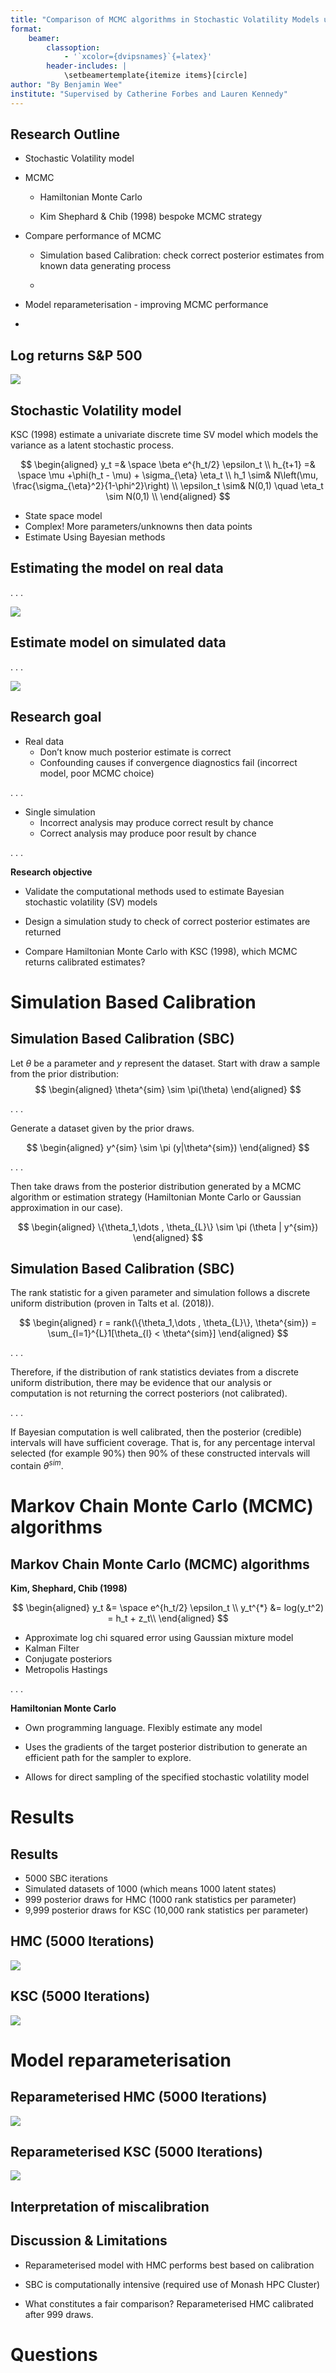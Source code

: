```yaml
---
title: "Comparison of MCMC algorithms in Stochastic Volatility Models using Simulation Based Calibration"
format: 
    beamer:
        classoption:
            - '`xcolor={dvipsnames}`{=latex}' 
        header-includes: |
            \setbeamertemplate{itemize items}[circle]
author: "By Benjamin Wee"
institute: "Supervised by Catherine Forbes and Lauren Kennedy"
---
```


## Research Outline
- Stochastic Volatility model
- MCMC
    
    + Hamiltonian Monte Carlo
        
    + Kim Shephard & Chib (1998) bespoke MCMC strategy

- Compare performance of MCMC
        
    + Simulation based Calibration: check correct posterior estimates from known data generating process

    + \color{gray}{Efficiency: Effective sample size}

- Model reparameterisation - improving MCMC performance

- \color{gray}{Kim Shephard \& Chib Importance Weights - correcting approximation error}

## Log returns S&P 500
![]("returns.png")

<!-- Suppose you're an analyst looking at this time series. Notice hetero behaviour/volatility clustering. Could try to model with SV -->

## Stochastic Volatility model
KSC (1998) estimate a univariate discrete time SV model which models the variance as a latent stochastic process.

$$
\begin{aligned}
y_t =& \space \beta e^{h_t/2} \epsilon_t \\
h_{t+1} =& \space \mu +\phi(h_t - \mu) + \sigma_{\eta} \eta_t  \\
h_1 \sim&  N\left(\mu, \frac{\sigma_{\eta}^2}{1-\phi^2}\right) \\
\epsilon_t \sim& N(0,1) \quad \eta_t \sim N(0,1) \\
\end{aligned}
$$

- State space model
- Complex! More parameters/unknowns then data points
- Estimate Using Bayesian methods

## Estimating the model on real data
 
. . .

<!-- Keen analyst wants to estimate the model straight away. 2 MCMC methods.-->
<!-- These are your posterior estimates. Which one is correct?-->
<!-- Don't care about prediction yet. Care about accurate parameter estimates -->

![]("../motivating_example/real_data_ex.png")

## Estimate model on simulated data
 
. . .

<!--Benefit of Bayesian model is that they're generative. Model can simulate data based on known parameter values.-->
<!-- Pick a value for parameteres, simulate the data, estimate the model on simulated data. See if you can capture true parameters -->
<!-- Phi not good! The model/algorithm doesn't estimate phi very well. -->
<!-- Not true. 5% chance that any random draw from the true probabiltiy dist will fall outside the 95% interval.-->
<!-- Gen models are great because we can simulate data from the process implied by the model conditional on parameters. -->

![]("../motivating_example/single_sim.png")

## Research goal
- Real data
    + Don't know much posterior estimate is correct
    + Confounding causes if convergence diagnostics fail (incorrect model, poor MCMC choice)

. . .

- Single simulation
    + Incorrect analysis may produce correct result by chance
    + Correct analysis may produce poor result by chance

. . .

**Research objective**

- Validate the computational methods used to estimate Bayesian stochastic volatility (SV) models

- Design a simulation study to check of correct posterior estimates are returned

- Compare Hamiltonian Monte Carlo with KSC (1998), which MCMC returns calibrated estimates?

# Simulation Based Calibration



## Simulation Based Calibration (SBC)
Let $\theta$ be a parameter and $y$ represent the dataset. Start with draw a sample from the prior distribution:
$$
\begin{aligned}
\theta^{sim} \sim \pi(\theta)
\end{aligned}
$$

. . .

Generate a dataset given by the prior draws.

$$
\begin{aligned}
y^{sim} \sim \pi (y|\theta^{sim})
\end{aligned}
$$

. . .

Then take draws from the posterior distribution generated by a MCMC algorithm or estimation strategy (Hamiltonian Monte Carlo or Gaussian approximation in our case).

$$
\begin{aligned}
\{\theta_1,\dots , \theta_{L}\} \sim \pi (\theta | y^{sim})
\end{aligned}
$$


## Simulation Based Calibration (SBC)
The rank statistic for a given parameter and simulation follows a discrete uniform distribution (proven in Talts et al. (2018)).

$$
\begin{aligned}
r = rank(\{\theta_1,\dots , \theta_{L}\}, \theta^{sim}) = \sum_{l=1}^{L}1[\theta_{l} < \theta^{sim}]
\end{aligned}
$$

. . .

Therefore, if the distribution of rank statistics deviates from a discrete uniform distribution, there may be evidence that our analysis or computation is not returning the correct posteriors (not calibrated). 

. . .

If Bayesian computation is well calibrated, then the posterior (credible) intervals will have sufficient coverage. That is, for any percentage interval selected (for example 90%) then 90\% of these constructed intervals will contain $\theta^{sim}$.

# Markov Chain Monte Carlo (MCMC) algorithms

## Markov Chain Monte Carlo (MCMC) algorithms

**Kim, Shephard, Chib (1998)**

$$
\begin{aligned}
y_t &= \space e^{h_t/2} \epsilon_t \\
y_t^{*} &= log(y_t^2) = h_t + z_t\\ 
\end{aligned}
$$

- Approximate log chi squared error using Gaussian mixture model
- Kalman Filter
- Conjugate posteriors
- Metropolis Hastings

. . .

**Hamiltonian Monte Carlo**

- Own programming language. Flexibly estimate any model

- Uses the gradients of the target posterior distribution to generate an efficient path for the sampler to explore. 

- Allows for direct sampling of the specified stochastic volatility model

# Results

## Results
- 5000 SBC iterations
- Simulated datasets of 1000 (which means 1000 latent states)
- 999 posterior draws for HMC (1000 rank statistics per parameter)
- 9,999 posterior draws for KSC (10,000 rank statistics per parameter)

## HMC (5000 Iterations)
![]("../results/hmc_cp_5k.png")

## KSC (5000 Iterations)
![]("../results/ksc_cp_5k.png")

# Model reparameterisation

## Reparameterised HMC (5000 Iterations)
![]("../results/hmc_ncp_5k.png")

## Reparameterised KSC (5000 Iterations)
![]("../results/ksc_ncp_5k.png")

## Interpretation of miscalibration

## Discussion & Limitations
- Reparameterised model with HMC performs best based on calibration

- SBC is computationally intensive (required use of Monash HPC Cluster)

- What constitutes a fair comparison? Reparameterised HMC calibrated after 999 draws.


# Questions